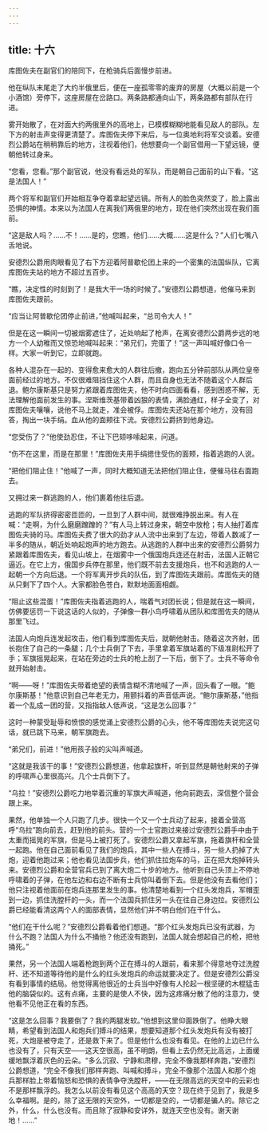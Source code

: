 ```yaml
---
---
---
```

title: 十六
---




库图佐夫在副官们的陪同下，在枪骑兵后面慢步前进。

他在纵队末尾走了大约半俄里后，便在一座孤零零的废弃的房屋（大概以前是一个小酒馆）旁停下，这座房屋在岔路口。两条路都通向山下，两条路都有部队在行进。

雾开始散了，在对面大约两俄里外的高地上，已模模糊糊地能看见敌人的部队。左下方的射击声变得更清楚了。库图佐夫停下来后，与一位奥地利将军交谈着。安德烈公爵站在稍稍靠后的地方，注视着他们，他想要向一个副官借用一下望远镜，便朝他转过身来。

“您看，您看。”那个副官说，他没有看远处的军队，而是朝自己面前的山下看。“这是法国人！”

两个将军和副官们开始相互争夺着拿起望远镜。所有人的脸色突然变了，脸上露出恐惧的神情。本来以为法国人在离我们两俄里的地方，现在他们突然出现在我们面前。

“这是敌人吗？……不！……是的，您瞧，他们……大概……这是什么？”人们七嘴八舌地说。

安德烈公爵用肉眼看见了右下方迎着阿普歇伦团上来的一个密集的法国纵队，它离库图佐夫站的地方不超过五百步。

“瞧，决定性的时刻到了！是我大干一场的时候了。”安德烈公爵想道，他催马来到库图佐夫跟前。

“应当让阿普歇伦团停止前进，”他喊叫起来，“总司令大人！”

但是在这一瞬间一切被烟雾遮住了，近处响起了枪声，在离安德烈公爵两步远的地方一个人幼稚而又惊恐地喊叫起来：“弟兄们，完蛋了！”这一声叫喊好像口令一样。大家一听到它，立即就跑。

各种人混杂在一起的、变得愈来愈大的人群往后撤，跑向五分钟前部队从两位皇帝面前经过的地方。不仅很难阻挡住这个人群，而且自身也无法不随着这个人群后退。鲍尔康斯基只是努力紧跟着库图佐夫，他不时向四面看看，感到困惑不解，无法理解他面前发生的事。涅斯维茨基带着凶狠的表情，满脸通红，样子全变了，对库图佐夫嚷嚷，说他不马上就走，准会被俘。库图佐夫还站在那个地方，没有回答，掏出一块手绢。血从他的面颊往下流。安德烈公爵挤到他身边。

“您受伤了？”他使劲忍住，不让下巴颏哆嗦起来，问道。

“伤不在这里，而是在那里！”库图佐夫用手绢摁住受伤的面颊，指着逃跑的人说。

“把他们阻止住！”他喊了一声，同时大概知道无法把他们阻止住，便催马往右面跑去。

又拥过来一群逃跑的人，他们裹着他往后退。

逃跑的军队挤得密密匝匝的，一旦到了人群中间，就很难挣脱出来。有人在喊：“走啊，为什么磨磨蹭蹭的？”有人马上转过身来，朝空中放枪；有人抽打着库图佐夫骑的马。库图佐夫费了很大的劲才从人流中出来到了左边，带着人数减了一半多的随从，朝近处响起炮声的地方跑去。从逃跑的人群中出来的安德烈公爵努力紧跟着库图佐夫，看见山坡上，在烟雾中一个俄国炮兵连还在射击，法国人正朝它逼近。在它上方，俄国步兵停在那里，他们既不前去支援炮兵，也不和逃跑的人一起朝一个方向后退。一个将军离开步兵的队伍，到了库图佐夫跟前。库图佐夫的随从只剩下了四个人。大家都脸色苍白，默默地面面相觑。

“阻止这些混蛋！”库图佐夫指着逃跑的人，喘着气对团长说；但是就在这一瞬间，仿佛要惩罚一下说这话的人似的，子弹像一群小鸟呼啸着从团队和库图佐夫的随从那里飞过。

法国人向炮兵连发起攻击，他们看到库图佐夫后，就朝他射击。随着这次齐射，团长抱住了自己的一条腿；几个士兵倒了下去，手里拿着军旗站着的下级准尉松开了手；军旗摇晃起来，在站在旁边的士兵的枪上刮了一下后，倒下了。士兵不等命令就开始射击。

“啊——呀！”库图佐夫带着绝望的表情含糊不清地喊了一声，回头看了一眼。“鲍尔康斯基！”他意识到自己年老无力，用颤抖着的声音低声说。“鲍尔康斯基，”他指着一个乱成一团的营，又指指敌人低声说，“这是怎么回事？”

这时一种蒙受耻辱和愤恨的感觉涌上安德烈公爵的心头，他不等库图佐夫说完这句话，就已跳下马来，朝军旗跑去。

“弟兄们，前进！”他用孩子般的尖叫声喊道。

“这就是我该干的事！”安德烈公爵想道，他拿起旗杆，听到显然是朝他射来的子弹的呼啸声心里很高兴。几个士兵倒下了。

“乌拉！”安德烈公爵吃力地举着沉重的军旗大声喊道，他向前跑去，深信整个营会跟上来。

果然，他单独一个人只跑了几步。很快一个又一个士兵动了起来，接着全营高呼“乌拉”跑向前去，赶到他的前头。营的一个士官跑过来接过安德烈公爵手中由于太重而摇晃的军旗，但是马上被打死了。安德烈公爵又拿起军旗，拖着旗杆和全营一起跑。他在自己面前看见了我们的炮兵，其中一些人在搏斗，另一些人扔掉了大炮，迎着他跑过来；他也看见法国步兵，他们抓住拉炮车的马，正在把大炮掉转头来。安德烈公爵和全营官兵已到了离大炮二十步的地方。他听到自己头顶上不停地呼啸着的子弹，在他左边和右边不断有士兵惊叫着倒下去。但是他没有去看他们；他只注视着他面前在炮兵连那里发生的事。他清楚地看到一个红头发炮兵，军帽歪到一边，抓住洗膛杆的一头，而一个法国兵抓住另一头在往自己身边拉。安德烈公爵已经能看清这两个人的面部表情，显然他们并不明白他们在干什么。

“他们在干什么呢？”安德烈公爵看着他们想道。“那个红头发炮兵已没有武器，为什么不跑？法国人为什么不捅他？他还没有跑到，法国人就会想起自己的枪，把他捅死。”

果然，另一个法国人端着枪跑到两个正在搏斗的人跟前，看来那个得意地夺过洗膛杆、还不知道等待他的是什么的红头发炮兵的命运就要决定了。但是安德烈公爵没有看到事情的结局。他觉得离他很近的士兵当中好像有人抡起一根坚硬的木棍猛击他的脑袋似的。这有点痛，主要的是使人不快，因为这疼痛分散了他的注意力，使他看不见他正在看的东西。

“这是怎么回事？我要倒了？我的两腿发软。”他想到这里仰面跌倒了。他睁大眼睛，希望看到法国人和炮兵们搏斗的结果，想要知道那个红头发炮兵有没有被打死，大炮是被夺走了，还是救下来了。但是他什么也没有看见。在他的上边已什么也没有了，只有天空——这天空很高，虽不明朗，但看上去仍然无比高远，上面缓缓地飘浮着灰色的云朵。“多么沉寂、宁静和肃穆，完全不像我那样奔跑，”安德烈公爵想道，“完全不像我们那样奔跑、叫喊和搏斗，完全不像那个法国人和那个炮兵那样脸上带着恼怒和恐惧的表情争夺洗膛杆，——在无限高远的天空中的云彩也不是那样飘浮的。我怎么以前没有看见这个高高的天空？现在终于见到了，我是多么幸福啊。是的，除了这无限的天空外，一切都是空的，一切都是骗人的。除它之外，什么，什么也没有。而且除了寂静和安详外，就连天空也没有。谢天谢地！……”